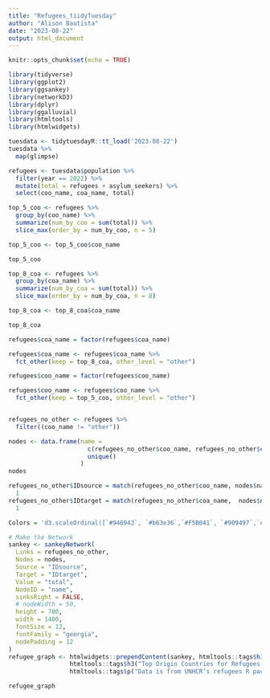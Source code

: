 ```yaml
---
title: "Refugees_tiidyTuesday"
author: "Alison Bautista"
date: "2023-08-22"
output: html_document
---
```


```r
knitr::opts_chunk$set(echo = TRUE)

library(tidyverse)
library(ggplot2)
library(ggsankey)
library(networkD3)
library(dplyr)
library(ggalluvial)
library(htmltools)
library(htmlwidgets)
```



```r
tuesdata <- tidytuesdayR::tt_load('2023-08-22')
tuesdata %>%
  map(glimpse)

```


```r
refugees <- tuesdata$population %>%
  filter(year == 2022) %>%
  mutate(total = refugees + asylum_seekers) %>%
  select(coo_name, coa_name, total)
```

```r
top_5_coo <- refugees %>%
  group_by(coo_name) %>%
  summarize(num_by_coo = sum(total)) %>%
  slice_max(order_by = num_by_coo, n = 5)

top_5_coo <- top_5_coo$coo_name

top_5_coo
```

```r
top_8_coa <- refugees %>%
  group_by(coa_name) %>%
  summarize(num_by_coa = sum(total)) %>%
  slice_max(order_by = num_by_coa, n = 8)

top_8_coa <- top_8_coa$coa_name

top_8_coa
```
```r
refugees$coa_name = factor(refugees$coa_name)

refugees$coa_name <- refugees$coa_name %>%
  fct_other(keep = top_8_coa, other_level = "other")

refugees$coo_name = factor(refugees$coo_name)

refugees$coo_name <- refugees$coo_name %>%
  fct_other(keep = top_5_coo, other_level = "other")


refugees_no_other <- refugees %>%
  filter((coo_name != "other"))
```


```r
nodes <- data.frame(name =
                      c(refugees_no_other$coo_name, refugees_no_other$coa_name) %>%
                      unique()
                    )
nodes
```

```r
refugees_no_other$IDsource = match(refugees_no_other$coo_name, nodes$name) -
  1
refugees_no_other$IDtarget = match(refugees_no_other$coa_name,  nodes$name) -
  1
```

```r
Colors = 'd3.scaleOrdinal([`#946943`, `#b63e36`,`#F5B041`, `#909497`,`#383867`, `#584c77`, `#33431e`, `#a36629`, `#92462f`])'
```

```r
# Make the Network
sankey <- sankeyNetwork(
  Links = refugees_no_other,
  Nodes = nodes,
  Source = "IDsource",
  Target = "IDtarget",
  Value = "total",
  NodeID = "name",
  sinksRight = FALSE,
  # nodeWidth = 50,
  height = 700,
  width = 1400,
  fontSize = 12,
  fontFamily = "georgia",
  nodePadding = 12
)
refugee_graph <- htmlwidgets::prependContent(sankey, htmltools::tags$h1("Forcibly Displaced"),
                 htmltools::tags$h3("Top Origin Countries for Refugees and the Places they Seek Asylum in 2022"),
                 htmltools::tags$p("Data is from UNHCR’s refugees R package"))
```
```r
refugee_graph
```


